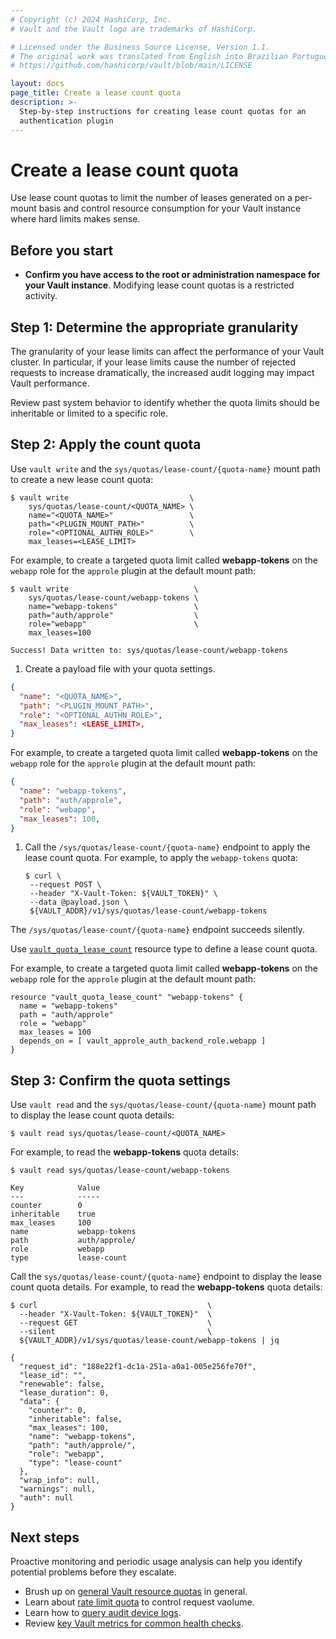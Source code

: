 ```yaml
---
# Copyright (c) 2024 HashiCorp, Inc.
# Vault and the Vault logo are trademarks of HashiCorp.

# Licensed under the Business Source License, Version 1.1.
# The original work was translated from English into Brazilian Portuguese.
# https://github.com/hashicorp/vault/blob/main/LICENSE

layout: docs
page_title: Create a lease count quota
description: >-
  Step-by-step instructions for creating lease count quotas for an
  authentication plugin
---
```


# Create a lease count quota

Use lease count quotas to limit the number of leases generated on a per-mount
basis and control resource consumption for your Vault instance  where hard
limits makes sense.

## Before you start

- **Confirm you have access to the root or administration namespace for your
  Vault instance**. Modifying lease count quotas is a restricted activity.


## Step 1: Determine the appropriate granularity

The granularity of your lease limits can affect the performance of your Vault
cluster. In particular, if your lease limits cause the number of rejected
requests to increase dramatically, the increased audit logging may impact Vault
performance.

Review past system behavior to identify whether the quota limits should be
inheritable or limited to a specific role.

## Step 2: Apply the count quota

<Tabs>
<Tab heading="CLI" group="cli">

Use `vault write` and the `sys/quotas/lease-count/{quota-name}` mount path to
create a new lease count quota:

```shell-session
$ vault write                           \
    sys/quotas/lease-count/<QUOTA_NAME> \
    name="<QUOTA_NAME>"                 \
    path="<PLUGIN_MOUNT_PATH>"          \
    role="<OPTIONAL_AUTHN_ROLE>"        \
    max_leases=<LEASE_LIMIT>
```

For example, to create a targeted quota limit called **webapp-tokens** on the
`webapp` role for the `approle` plugin at the default mount path:

```shell-session
$ vault write                            \
    sys/quotas/lease-count/webapp-tokens \
    name="webapp-tokens"                 \
    path="auth/approle"                  \
    role="webapp"                        \
    max_leases=100

Success! Data written to: sys/quotas/lease-count/webapp-tokens
```

</Tab>
<Tab heading="API" group="api">

1. Create a payload file with your quota settings.

  ```json
  {
    "name": "<QUOTA_NAME>",
    "path": "<PLUGIN_MOUNT_PATH>",
    "role": "<OPTIONAL_AUTHN_ROLE>",
    "max_leases": <LEASE_LIMIT>,
  }
  ```

  For example, to create a targeted quota limit called **webapp-tokens** on the
  `webapp` role for the `approle` plugin at the default mount path:

  ```json
  {
    "name": "webapp-tokens",
    "path": "auth/approle",
    "role": "webapp",
    "max_leases": 100,
  }
  ```

1. Call the `/sys/quotas/lease-count/{quota-name}` endpoint to apply the lease
   count quota. For example, to apply the `webapp-tokens` quota:

   ```shell-session
   $ curl \
    --request POST \
    --header "X-Vault-Token: ${VAULT_TOKEN}" \
    --data @payload.json \
    ${VAULT_ADDR}/v1/sys/quotas/lease-count/webapp-tokens
   ```

<Note title="Silent endpoint">

  The `/sys/quotas/lease-count/{quota-name}` endpoint succeeds silently.

</Note>


</Tab>
<Tab heading="Terraform" group="terraform">

Use
[`vault_quota_lease_count`](https://registry.terraform.io/providers/hashicorp/vault/latest/docs/resources/quota_lease_count)
resource type to define a lease count quota.

For example, to create a targeted quota limit called **webapp-tokens** on the
`webapp` role for the `approle` plugin at the default mount path:


```hcl
resource "vault_quota_lease_count" "webapp-tokens" {
  name = "webapp-tokens"
  path = "auth/approle"
  role = "webapp"
  max_leases = 100
  depends_on = [ vault_approle_auth_backend_role.webapp ]
}
```

</Tab>
</Tabs>

## Step 3: Confirm the quota settings

<Tabs>
<Tab heading="CLI" group="cli">

Use `vault read` and the `sys/quotas/lease-count/{quota-name}` mount path to
display the lease count quota details:

```shell-session
$ vault read sys/quotas/lease-count/<QUOTA_NAME>
```

For example, to read the **webapp-tokens** quota details:

```shell-session
$ vault read sys/quotas/lease-count/webapp-tokens

Key            Value
---            -----
counter        0
inheritable    true
max_leases     100
name           webapp-tokens
path           auth/approle/
role           webapp
type           lease-count
```

</Tab>
<Tab heading="API" group="api">

Call the `sys/quotas/lease-count/{quota-name}` endpoint to display the lease
count quota details. For example, to read the **webapp-tokens** quota details:

```shell-session
$ curl                                      \
  --header "X-Vault-Token: ${VAULT_TOKEN}"  \
  --request GET                             \
  --silent                                  \
  ${VAULT_ADDR}/v1/sys/quotas/lease-count/webapp-tokens | jq

{
  "request_id": "188e22f1-dc1a-251a-a0a1-005e256fe70f",
  "lease_id": "",
  "renewable": false,
  "lease_duration": 0,
  "data": {
    "counter": 0,
    "inheritable": false,
    "max_leases": 100,
    "name": "webapp-tokens",
    "path": "auth/approle/",
    "role": "webapp",
    "type": "lease-count"
  },
  "wrap_info": null,
  "warnings": null,
  "auth": null
}
```

</Tab>
</Tabs>

## Next steps

Proactive monitoring and periodic usage analysis can help you identify potential
problems before they escalate.

- Brush up on [general Vault resource quotas](/vault/docs/concepts/resource-quotas) in general.
- Learn about [rate limit quota](/vault/docs/configuration/create-rate-limit-quota) to control request vaolume.
- Learn how to [query audit device logs](/vault/tutorials/monitoring/query-audit-device-logs).
- Review [key Vault metrics for common health checks](/well-architected-framework/reliability/reliability-vault-monitoring-key-metrics).
